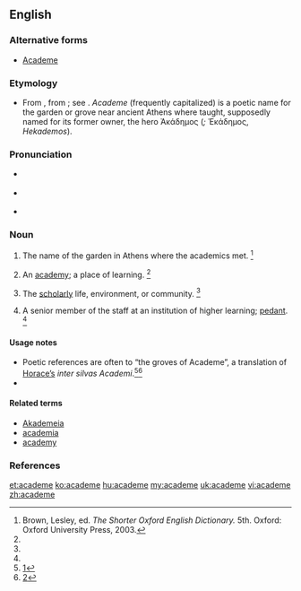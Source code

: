 ==English==

===Alternative forms===
* [[Academe]]

===Etymology===
* From {{etyl|NL.|en}} {{term|academia|lang=la}}, from {{etyl|grc|en}} {{term|Ἀκαδημία|tr=Akadēmia|lang=grc}}; see {{term|academy|lang=en}}. ''Academe'' (frequently capitalized) is a poetic name for the garden or grove near ancient Athens where {{w|Plato}} taught, supposedly named for its former owner, the hero Ἀκάδημος (''{{w|Akademos}};'' Ἑκάδημος, ''Hekademos'').

===Pronunciation===
* {{a|RP}} {{IPA|/ˈæk.ə.diːm/}}
* {{a|US}} {{IPA|/ˈæk.əˌdim/}}
* {{rhymes|iːm}}

===Noun===
{{en-noun}}

# {{context|historical|lang=en}} The name of the garden in Athens where the academics met. {{defdate|First attested in the late 16th century.}}<ref name=SOED>Brown, Lesley, ed. ''The Shorter Oxford English Dictionary.'' 5th. Oxford: Oxford University Press, 2003.</ref>
# {{context|poetic|lang=en}} An [[academy]]; a place of learning. {{defdate|First attested in the late 16th century.}}<ref name=SOED/>
# {{context|poetic|lang=en}} The [[scholarly]] life, environment, or community. {{defdate|First attested in the mid 19th century.}}<ref name=SOED/>
# A senior member of the staff at an institution of higher learning; [[pedant]]. {{defdate|First attested in the mid 20th century.}}<ref name=SOED/>

====Usage notes====
* Poetic references are often to “the groves of Academe”, a translation of [[w:Horace|Horace’s]] ''inter silvas Academi''.<ref>[http://books.google.com/books?id=NHYXAAAAIAAJ&pg=RA3-PA169&dq=%22silvas+Academi%22&lr=&as_brr=1#PRA3-PA169,M1]</ref><ref>[http://books.google.com/books?id=nVE3QD1Y5RAC&pg=PA14&dq=%22silvas+Academi%22&lr=&sig=pymz2Xcnaldixpke_6QPFsNSGxk]</ref>
*

====Related terms====
* [[Akademeia]]
* [[academia]]
* [[academy]]

===References===
<references/>

[[et:academe]]
[[ko:academe]]
[[hu:academe]]
[[my:academe]]
[[uk:academe]]
[[vi:academe]]
[[zh:academe]]